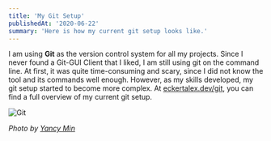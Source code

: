 ```yaml
---
title: 'My Git Setup'
publishedAt: '2020-06-22'
summary: 'Here is how my current git setup looks like.'
---
```


I am using **Git** as the version control system for all my projects. Since I
never found a Git-GUI Client that I liked, I am still using git on the command
line. At first, it was quite time-consuming and scary, since I did not know the
tool and its commands well enough. However, as my skills developed, my git setup
started to become more complex. At [eckertalex.dev/git](/uses/git), you can find
a full overview of my current git setup.

<Image
	src="/static/img/git/git.jpg"
	height={530}
	width={800}
	priority={true}
	alt="Git"
/>

_Photo by [Yancy Min](https://unsplash.com/@yancymin)_
